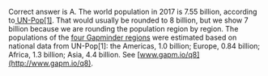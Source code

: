 Correct answer is A. The world population in 2017 is 7.55 billion, according to[ UN-Pop[1]](https://esa.un.org/unpd/wpp). That would usually be rounded to 8 billion, but we show 7 billion because we are rounding the population region by region. The populations of the [four Gapminder regions](http://gapm.io/ireg) were estimated based on national data from UN-Pop[1]: the Americas, 1.0 billion; Europe, 0.84 billion; Africa, 1.3 billion; Asia, 4.4 billion. See [www.gapm.io/q8](http://www.gapm.io/q8).